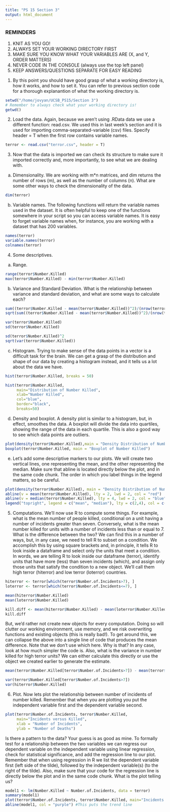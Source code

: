```yaml
---
title: "PS 15 Section 3"
output: html_document
---
```


### REMINDERS
1. KNIT AS YOU GO!
2. ALWAYS SET YOUR WORKING DIRECTORY FIRST
3. MAKE SURE YOU KNOW WHAT YOUR VARIABLES ARE (X, and Y, ORDER MATTERS)
4. NEVER CODE IN THE CONSOLE (always use the top left panel)
5. KEEP ANSWERS/QUESTIONS SEPARATE FOR EASY READING

1) By this point you should have good grasp of what a working directory is, how it works, and how to set it. You can refer to previous section code for a thorough explanantion of what the working directory is. 

```r
setwd("/home/jovyan/UCSB_PS15/Section 3")
# Remember to always check what your working directory is!
getwd()
```

2) Load the data. Again, because we aren't using .RData data we use a different function: read.csv. We used this in last week's section and it is used for importing comma-separated-variable (csv) files. Specify header = T when the first row contains variable names. 

```r
terror <- read.csv("terror.csv", header = T)
```

3) Now that the data is imported we can check its structure to make sure it imported correctly and, more importantly, to see what we are dealing with. 

a) Dimensionality. We are working with m*n matrices, and dim returns the number of rows (m), as well as the number of columns (n). What are some other ways to check the dimensionality of the data. 

```r
dim(terror) 
```

b) Variable names. The following functions will return the variable names used in the dataset. It is often helpful to keep one of the functions somewhere in your script so you can access variable names. It is easy to forget variable names when, for instance, you  are working with a dataset that has 200 variables. 

```r
names(terror) 
variable.names(terror) 
colnames(terror)
```

4) Some descriptives.  

a) Range.
  
```r
range(terror$Number.Killed)
max(terror$Number.Killed) - min(terror$Number.Killed)
```

b) Variance and Standard Deviation. What is the relationship between variance and standard deviation, and what are some ways to calculate each? 
  
```r
sum((terror$Number.Killed - mean(terror$Number.Killed))^2)/(nrow(terror)-1)
sqrt(sum((terror$Number.Killed - mean(terror$Number.Killed))^2)/(nrow(terror)-1))

var(terror$Number.Killed)
sd(terror$Number.Killed)

sd(terror$Number.Killed)^2 
sqrt(var(terror$Number.Killed)) 
```

c) Histogram. Trying to make sense of the data points in a vector is a difficult task for the brain. We can get a grasp of the distribution and shape of our data by creating a histogram instead, and it tells us a lot about the data we have. 

```r
hist(terror$Number.Killed, breaks = 50)

hist(terror$Number.Killed, 
     main="Distribution of Number Killed", 
     xlab="Number Killed", 
     col="blue", 
     border="black",
     breaks=50) 
```

d) Density and boxplot. A density plot is similar to a histogram, but, in effect, smoothes the data. A boxplot will divide the data into quartiles, showing the range of the data in each quartile. This is also a good way to see which data points are outliers. 

```r
plot(density(terror$Number.Killed),main = "Density Distribution of Number Killed")
boxplot(terror$Number.Killed, main = "Boxplot of Number Killed")
```

e) Let's add some descriptive markers to our plots. We will create two vertical lines, one representing the mean, and the other representing the median. Make sure that abline is located directly below the plot, and in the same code chunk. The order in which you label things in the legend matters, so be careful. 

```r
plot(density(terror$Number.Killed), main = "Density Distribution of Number Killed")
abline(v = mean(terror$Number.Killed), lty = 2, lwd = 2, col = "red")
abline(v = median(terror$Number.Killed), lty = 4, lwd = 2, col = "blue")
legend("topright", legend = c("mean", "median"), lty = c(2,4), col = c("red","blue"))
```

5) Computations. We'll now use R to compute some things. For example, what is the mean number of people killed, conditional on a unit having a number of incidents greater than seven. Conversely, what is the mean number killed for units with a number of incidents less than or equal to 7. What is the difference between the two? We can find this in a number of ways, but, in any case, we need to tell R to subset on a condition. We accomplish this by using square brackets and, in principle, it tells R to look inside a dataframe and select only the units that meet a condition. In words, we are telling R to look inside our dataframe (terror), identify units that have more (less) than seven incidents (which), and assign only those units that satisfy the condition to a new object. We'll call them high terror (hiterror) and low terror (loterror) countries. 

```r
hiterror <- terror[which(terror$Number.of.Incidents>7), ] 
loterror <- terror[which(terror$Number.of.Incidents<=7), ]

mean(hiterror$Number.Killed)
mean(loterror$Number.Killed)

kill.diff <- mean(hiterror$Number.Killed) - mean(loterror$Number.Killed)
kill.diff
```

But, we'd rather not create new objects for every computation. Doing so will clutter our working environment, use memory, and we risk overwriting functions and existing objects (this is really bad!). To get around this, we can collapse the above into a single line of code that produces the mean difference. Note that we don't use which here. Why is that? In any case, look at how much simpler the code is. Also, what is the variance in number killed for high terror units? We can either calculate this directly or use the object we created earlier to generate the estimate. 
  
```r
mean(terror$Number.Killed[terror$Number.of.Incidents>7]) - mean(terror$Number.Killed[terror$Number.of.Incidents<=7])

var(terror$Number.Killed[terror$Number.of.Incidents>7])
var(hiterror$Number.Killed)
```

6) Plot. Now lets plot the relationship between number of incidents of number killed. Remember that when you are plotting you put the independent variable first and the dependent variable second.  

```r
plot(terror$Number.of.Incidents, terror$Number.Killed, 
     main="Incidents versus Killed", 
     xlab = "Number of Incidents", 
     ylab = "Number of Deaths")
```

Is there a pattern to the data? Your guess is as good as mine. To formally test for a relationship between the two variables we can regress our dependent variable on the independent variable using linear regression, check for statistical significance, and add the regression line to our plot. Remember that when using regression in R we list the dependent variable first (left side of the tilde), followed by the independent variable(s) (to the right of the tilde). Also, make sure that your code for the regression line is directly below the plot and in the same code chunk. What is the plot telling us? 

```r
model1 <- lm(Number.Killed ~ Number.of.Incidents, data = terror) 
summary(model1)
plot(terror$Number.of.Incidents, terror$Number.Killed, main="Incidents versus Killed", xlab = "Number of Incidents", ylab = "Number of Deaths")
abline(model1, col = "purple") #This puts the trend line
```
